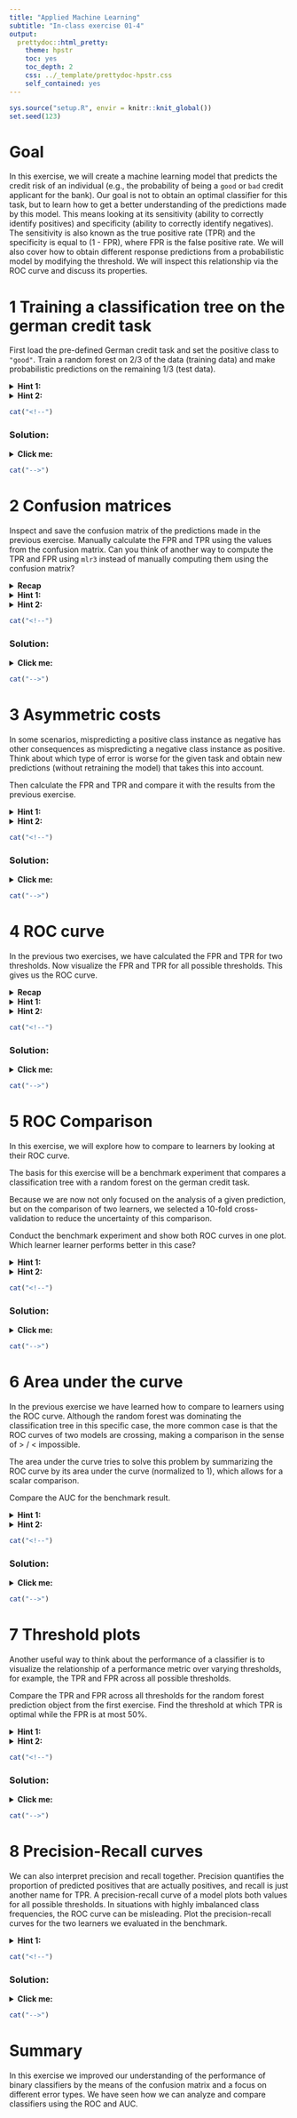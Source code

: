 ```yaml
---
title: "Applied Machine Learning"
subtitle: "In-class exercise 01-4"
output:
  prettydoc::html_pretty:
    theme: hpstr
    toc: yes
    toc_depth: 2
    css: ../_template/prettydoc-hpstr.css
    self_contained: yes
---
```


```r
sys.source("setup.R", envir = knitr::knit_global())
set.seed(123)
```

# Goal

In this exercise, we will create a machine learning model that predicts the credit risk of an individual (e.g., the probability of being a `good` or `bad` credit applicant for the bank). Our goal is not to obtain an optimal classifier for this task, but to learn how to get a better
understanding of the  predictions made by this model. This means looking at its sensitivity (ability to correctly identify positives) and specificity (ability to correctly identify negatives). The sensitivity is also known as the true positive rate (TPR) and the specificity is equal to (1 - FPR), where FPR is the false positive rate. We will also cover how to obtain different response predictions from a probabilistic
model by modifying the threshold. We will inspect this relationship via the ROC curve and discuss its properties.


# 1 Training a classification tree on the german credit task

First load the pre-defined German credit task and set the positive class to `"good"`.
Train a random forest on 2/3 of the data (training data) and make probabilistic predictions on the remaining 1/3 (test data).

<details>
<summary>**Hint 1:**</summary>
- Create the German credit task using `tsk()` and set the positive class by modifying e.g. `task$positive`.
- Create a learner using `lrn()` and make sure to specify the `predict_type` so that the learner will predict probabilities instead of classes.
- When calling the methods `$train()` and `$predict()` of the learner, you can pass an argument `row_ids` to specify which observations should be used for the train and test data. 
- You can generate random train-test splits using, e.g., the `partition()` function.
</details>

<details>
<summary>**Hint 2:**</summary>
```r
library(mlr3verse)

task = tsk(...)
task$positive = ...
learner = lrn(..., predict_type = ...)
ids = partition(...)
learner$train(..., row_ids = ...)
pred = learner$predict(..., row_ids = ...)
```
</details>

```r
cat("<!--")
```

### Solution:


<details>
  <summary>**Click me:**</summary>
```r
library(mlr3verse)
task = tsk("german_credit")
task$positive = "good"
learner = lrn("classif.ranger", predict_type = "prob")
ids = partition(task)
str(ids)
learner$train(task, row_ids = ids$train)
pred = learner$predict(task, row_ids = ids$test)
pred
```
</details>

```r
cat("-->")
```

# 2 Confusion matrices

Inspect and save the confusion matrix of the predictions made in the previous exercise.
Manually calculate the FPR and TPR using the values from the confusion matrix.
Can you think of another way to compute the TPR and FPR using `mlr3` instead of manually computing them using the confusion matrix?

<details>
  <summary>**Recap**</summary>
A confusion matrix is a special kind of contingency table with two
dimensions "actual" and "predicted" to summarize the ground truth classes (truth) vs. the predicted classes of a classifier (response).

Binary classifiers can be understood as first predicting a score (possibly a probability) and then classifying all instances with a score greater than a certain threshold $t$ as positive and all others as negative. This means that one can obtain different class predictions using different threshold values $t$.
</details>

<details>
  <summary>**Hint 1:**</summary>
A prediction object has a field `$confusion`.
Since `good` was used as the positive class here, the TPR is $P(\hat{Y} = good | Y = good)$ and the FPR is $P(\hat{Y} = good | Y = bad)$ (where $\hat{Y}$ refers to the predicted response of the classifier and $Y$ to the ground truth class labels). Instead of manually computing the TPR and FPR, there are appropriate performance measures implemented in `mlr3` that you could use.
</details>

<details>
  <summary>**Hint 2:**</summary>
You need to replace `...` in the code below to access the appropriate columns and rows, e.g., `confusion1[1, 1]` is the element in the first row and first column of the confusion matrix and tells you how many observations with ground truth $Y = good$ were classified into the class $\hat{Y} = good$ by the learner.
```r
confusion1 = pred$confusion

TPR1 =  confusion1[...] / sum(confusion1[...])
TPR1
FPR1 = confusion1[...] / sum(confusion1[...])
FPR1
```

The names of the TPR and FPR performance measures implemented in `mlr3` can be found by looking at `as.data.table(mlr_measures)`. You can use the code below and pass the names of the `mlr3` measures in a vector to compute both the TPR and FPR: 
```r
pred$score(msrs(...))
```
</details>

```r
cat("<!--")
```

### Solution:

<details>
  <summary>**Click me:**</summary>
```r
# Create confusion matrix
confusion1 = pred$confusion
confusion1

# TPR/FPR
TPR1 = confusion1[1, 1] / sum(confusion1[, 1])
TPR1
FPR1 = confusion1[1, 2] / sum(confusion1[, 2])
FPR1
```

Instead of manually computing the TPR and FPR, you could also just use 
```r
pred$score(msrs(c("classif.tpr", "classif.fpr")))
```
</details>

```r
cat("-->")
```

# 3 Asymmetric costs

In some scenarios, mispredicting a positive class instance as negative has other consequences as mispredicting a negative class instance as positive. Think about which type of error is worse for the given task and obtain new predictions (without retraining the model) that takes this into account.

Then calculate the FPR and TPR and compare it with the results from the previous exercise.

<details>
<summary>**Hint 1:**</summary>
A prediction object has the method `$set_threshold()` that can be used to set a custom threshold and which will update the predicted classes according to the selected threshold value.
</details>

<details>
<summary>**Hint 2:**</summary>
```r
pred$set_threshold(...)
confusion2 = pred$confusion
TPR2 =  confusion2[...] / sum(...)
FPR2 = confusion2[...] / sum(...)

TPR2 - TPR1
FPR2 - FPR1
```
</details>

```r
cat("<!--")
```

### Solution:

<details>
<summary>**Click me:**</summary>

The error of making a false positive - in this case classifying someone who is not creditworthy ($Y = bad$)
as creditworthy ($\hat Y = good$) - is likely considerably higher than classifying someone who is creditworthy as not creditworthy. 
In the first scenario, the company may lose all the money that was not paid back duly. In the letter case, it only misses out on the profit.

We can take this fact into account by using a higher threshold to predict the positive class (`good`), i.e., being more conservative in classifying a good credit risk.
For illustration purposes, we will use the threshold $0.7$ which is higher than the default threshold $0.5$.

```r
pred$set_threshold(0.7)
pred
```
We can then access the updated confusion matrix and calculate the new FPR and TPR as before.

```r
confusion2 = pred$confusion
TPR2 =  confusion2[1, 1] / sum(confusion2[, 1])
FPR2 = confusion2[1, 2] / sum(confusion2[, 2])
```

When comparing it with the previous values, we observe a lower TPR and FPR.

```r
TPR2 - TPR1
FPR2 - FPR1
```
</details>

```r
cat("-->")
```

# 4 ROC curve

In the previous two exercises, we have calculated the FPR and TPR for two thresholds.
Now visualize the FPR and TPR for all possible thresholds. This gives us the ROC curve.

<details>
<summary>**Recap**</summary>
The receiver operating characteristic (ROC) displays the sensitivity and specificity for all
possible thresholds.
</details>


<details>
<summary>**Hint 1:**</summary>
You can use `autoplot()` on the prediction object and set the `type` argument to produce a ROC curve. 
You can open the help page of `autoplot` for a prediction object using `?mlr3viz::autoplot.PredictionClassif`.
</details>

<details>
<summary>**Hint 2:**</summary>
```r
autoplot(pred, type = ...)
```
</details>

```r
cat("<!--")
```

### Solution:

<details>
<summary>**Click me:**</summary>
```r
autoplot(pred, type = "roc")
```
</details>

```r
cat("-->")
```


# 5 ROC Comparison

In this exercise, we will explore how to compare to learners by looking at their ROC curve.

The basis for this exercise will be a benchmark experiment that
compares a classification tree with a random forest on the german credit task.

Because we are now not only focused on the analysis of a given prediction, but on the
comparison of two learners, we selected a 10-fold cross-validation to reduce the
uncertainty of this comparison.

Conduct the benchmark experiment and show both ROC curves in one plot.
Which learner learner performs better in this case?

<details>
<summary>**Hint 1:**</summary>
Use `benchmark_grid()` to create the experiment design and execute it using `benchmark()`.
You can also apply the function `autoplot()` to benchmark results.
</details>

<details>
<summary>**Hint 2:**</summary>
```r
resampling = rsmp(..)
learners = lrns(...)
design = benchmark_grid(...)
bmr = benchmark(...)
autoplot(..., show_cb = FALSE)
```

</details>


```r
cat("<!--")
```

### Solution:

<details>
<summary>**Click me:**</summary>
We create and execute the benchmark experiment in the usual fashion.

```r
resampling = rsmp("cv", folds = 10)
learners = list(
  lrn("classif.rpart", predict_type = "prob"),
  lrn("classif.ranger", predict_type = "prob")
)
design = benchmark_grid(task, learners, resampling)
bmr = benchmark(design)
```

Now we proceed with showing the ROC curve. The grey area indicated the uncertainty, as we
obtain a different ROC curve for each fold.

```r
autoplot(bmr, type = "roc", show_cb = FALSE) 
```

The random forest is clearly better, as for virtually every specificity it has a higher
sensitivity.

</details>

```r
cat("-->")
```


# 6 Area under the curve

In the previous exercise we have learned how to compare to learners using the ROC curve.
Although the random forest was dominating the classification tree in this specific case,
the more common case is that the ROC curves of two models are crossing, making a comparison
in the sense of $>$ / $<$ impossible.

The area under the curve tries to solve this problem by summarizing the ROC curve by its area
under the curve (normalized to 1), which allows for a scalar comparison.

Compare the AUC for the benchmark result.

<details>
<summary>**Hint 1:**</summary>
You can use the `autoplot()` function and use the AUC as performance measure in the `measure` argument.
</details>

<details>
<summary>**Hint 2:**</summary>
```r
autoplot(bmr, measure = msr(...))
```
</details>

```r
cat("<!--")
```

### Solution:

<details>
<summary>**Click me:**</summary>
```r
autoplot(bmr, measure = msr("classif.auc"))
```

As expected, the AUC for the random forest is higher than the AUC for the classification tree.
</details>

```r
cat("-->")
```

# 7 Threshold plots

Another useful way to think about the performance of a classifier is to visualize the relationship of a performance metric over varying thresholds, for example, the TPR and FPR across all possible thresholds.

Compare the TPR and FPR across all thresholds for the random forest prediction object from the first exercise.
Find the threshold at which TPR is optimal while the FPR is at most 50%.

<details>
<summary>**Hint 1:**</summary>
You can use the `autoplot()` function and use `"threshold"` in the `type` argument.
</details>

<details>
<summary>**Hint 2:**</summary>
```r
# TPR:
autoplot(pred, type = "threshold", ...)
# FPR:
autoplot(pred, type = "threshold", ...)
```
</details>

```r
cat("<!--")
```

### Solution:

<details>
<summary>**Click me:**</summary>
```r
# TPR:
autoplot(pred, type = "threshold", measure = msr("classif.tpr"))
# FPR:
autoplot(pred, type = "threshold", measure = msr("classif.fpr"))
```

At a threshold of approximately 0.55, we get the maximum TPR (approx. 0.92) while the FPR is just under 0.50.

</details>

```r
cat("-->")
```

# 8 Precision-Recall curves

We can also interpret precision and recall together. Precision quantifies the proportion of predicted positives that are actually positives, and recall is just another name for TPR. A precision-recall curve of a model plots both values for all possible thresholds. In situations with highly imbalanced class frequencies, the ROC curve can be misleading. Plot the precision-recall curves for the two learners we evaluated in the benchmark.

<details>
<summary>**Hint 1:**</summary>
You can use the `autoplot()` function and use `"prc"` in the `type` argument.
</details>

```r
cat("<!--")
```

### Solution:

<details>
<summary>**Click me:**</summary>
```r
autoplot(bmr, type = "prc")
```

Similarly to the ROC curve, the random forest dominates the decision tree: For a given recall rate, it achieves higher precision.

</details>

```r
cat("-->")
```

# Summary

In this exercise we improved our understanding of the performance of binary classifiers
by the means of the confusion matrix and a focus on different error types.
We have seen how we can analyze and compare classifiers using the ROC and AUC.
